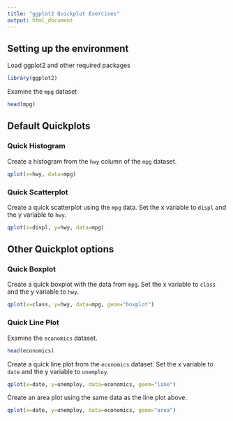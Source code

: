 ```yaml
---
title: "ggplot2 Quickplot Exercises"
output: html_document
---
```


## Setting up the environment

Load ggplot2 and other required packages
```r
library(ggplot2)
```

Examine the ```mpg``` dataset

```r
head(mpg)
```

## Default Quickplots

### Quick Histogram

Create a histogram from the ```hwy``` column of the ```mpg``` dataset.

```r
qplot(x=hwy, data=mpg)
```

### Quick Scatterplot

Create a quick scatterplot using the ```mpg``` data. Set the x variable to ```displ``` and the y variable to ```hwy```.

```r
qplot(x=displ, y=hwy, data=mpg)
```

## Other Quickplot options

### Quick Boxplot

Create a quick boxplot with the data from ```mpg```. Set the x variable to ```class``` and the y variable to ```hwy```.

```r
qplot(x=class, y=hwy, data=mpg, geom="boxplot")
```

### Quick Line Plot

Examine the ```economics``` dataset.

```r
head(economics)
```

Create a quick line plot from the ```economics``` dataset. Set the x variable to ```date``` and the y variable to ```unemploy```.

```r
qplot(x=date, y=unemploy, data=economics, geom="line")
```

Create an area plot using the same data as the line plot above.

```r
qplot(x=date, y=unemploy, data=economics, geom="area")
```


